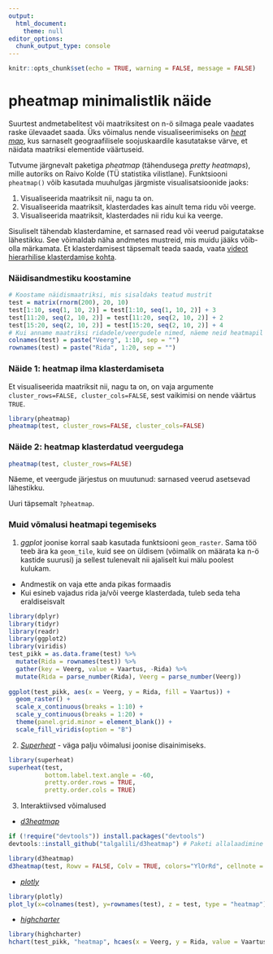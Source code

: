 ```yaml
---
output: 
  html_document:
    theme: null
editor_options: 
  chunk_output_type: console
---
```


```r
knitr::opts_chunk$set(echo = TRUE, warning = FALSE, message = FALSE)
```

# pheatmap minimalistlik näide

Suurtest andmetabelitest või maatriksitest on n-ö silmaga peale vaadates raske ülevaadet saada. Üks võimalus nende visualiseerimiseks on [*heat map*](http://en.wikipedia.org/wiki/Heat_map), kus sarnaselt geograafilisele soojuskaardile kasutatakse värve, et näidata maatriksi elementide väärtuseid. 

Tutvume järgnevalt paketiga *pheatmap* (tähendusega *pretty heatmaps*), mille autoriks on Raivo Kolde (TÜ statistika vilistlane). Funktsiooni `pheatmap()` võib kasutada muuhulgas järgmiste visualisatsioonide jaoks:

1. Visualiseerida maatriksit nii, nagu ta on.
2. Visualiseerida maatriksit, klasterdades kas ainult tema ridu või veerge. 
3. Visualiseerida maatriksit, klasterdades nii ridu kui ka veerge. 

Sisuliselt tähendab klasterdamine, et sarnased read või veerud paigutatakse lähestikku. See võimaldab näha andmetes mustreid, mis muidu jääks võib-olla märkamata. Et klasterdamisest täpsemalt teada saada, vaata [videot hierarhilise klasterdamise kohta](https://www.youtube.com/watch?v=7xHsRkOdVwo&ab_channel=StatQuestwithJoshStarmer). 

### Näidisandmestiku koostamine

```r
# Koostame näidismaatriksi, mis sisaldaks teatud mustrit
test = matrix(rnorm(200), 20, 10)
test[1:10, seq(1, 10, 2)] = test[1:10, seq(1, 10, 2)] + 3
test[11:20, seq(2, 10, 2)] = test[11:20, seq(2, 10, 2)] + 2
test[15:20, seq(2, 10, 2)] = test[15:20, seq(2, 10, 2)] + 4
# Kui anname maatriksi ridadele/veergudele nimed, näeme neid heatmapil
colnames(test) = paste("Veerg", 1:10, sep = "")
rownames(test) = paste("Rida", 1:20, sep = "")
```

### Näide 1: heatmap ilma klasterdamiseta

Et visualiseerida maatriksit nii, nagu ta on, on vaja argumente `cluster_rows=FALSE, cluster_cols=FALSE`, sest vaikimisi on nende väärtus `TRUE`.  

```r
library(pheatmap)
pheatmap(test, cluster_rows=FALSE, cluster_cols=FALSE)
```

### Näide 2: heatmap klasterdatud veergudega

```r
pheatmap(test, cluster_rows=FALSE)
```

Näeme, et veergude järjestus on muutunud: sarnased veerud asetsevad lähestikku. 

Uuri täpsemalt `?pheatmap`. 

### Muid võmalusi heatmapi tegemiseks

1. *ggplot* joonise korral saab kasutada funktsiooni `geom_raster`. Sama töö teeb ära ka `geom_tile`, kuid see on üldisem (võimalik on määrata ka n-ö kastide suurusi) ja sellest tulenevalt nii ajaliselt kui mälu poolest kulukam. 
  - Andmestik on vaja ette anda pikas formaadis
  - Kui esineb vajadus rida ja/või veerge klasterdada, tuleb seda teha eraldiseisvalt

```r
library(dplyr)
library(tidyr)
library(readr)
library(ggplot2)
library(viridis)
test_pikk = as.data.frame(test) %>% 
  mutate(Rida = rownames(test)) %>% 
  gather(key = Veerg, value = Vaartus, -Rida) %>% 
  mutate(Rida = parse_number(Rida), Veerg = parse_number(Veerg))
  
ggplot(test_pikk, aes(x = Veerg, y = Rida, fill = Vaartus)) +
  geom_raster() +
  scale_x_continuous(breaks = 1:10) +
  scale_y_continuous(breaks = 1:20) +
  theme(panel.grid.minor = element_blank()) +
  scale_fill_viridis(option = "B")

```

2. [*Superheat*](https://rlbarter.github.io/superheat/index.html) - väga palju võimalusi joonise disainimiseks.

```r
library(superheat)
superheat(test,
          bottom.label.text.angle = -60,
          pretty.order.rows = TRUE,
          pretty.order.cols = TRUE)
```

3. Interaktiivsed võimalused 
  - [*d3heatmap*](https://github.com/talgalili/d3heatmap)

```r
if (!require("devtools")) install.packages("devtools") 
devtools::install_github("talgalili/d3heatmap") # Paketi allalaadimine

library(d3heatmap)
d3heatmap(test, Rowv = FALSE, Colv = TRUE, colors="YlOrRd", cellnote = test)
```

  - [*plotly*](https://plot.ly/r/heatmaps/)

```r
library(plotly)
plot_ly(x=colnames(test), y=rownames(test), z = test, type = "heatmap")
```

  - [*highcharter*](https://jkunst.com/highcharter/index.html)

```r
library(highcharter)
hchart(test_pikk, "heatmap", hcaes(x = Veerg, y = Rida, value = Vaartus))
```
